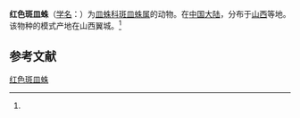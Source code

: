 {{Speciesbox
| name = 红色斑皿蛛
| status = 
| status_system = 
| image = 
| genus = Lepthyphantes
| species = retilalus
| authority = (Zhu et Tu, 1986)<ref name='id13284'>{{cite web| url =http://www.bioinfo.cn/db05/BjdwSpecies.php?action=view&id=13284| title =红色斑皿蛛| work =《中国动物物种编目数据库》| publisher =中国科学院微生物研究所| author =中国科学院动物研究所| accessdate =2009-04-28| deadurl =yes| archiveurl =https://web.archive.org/web/20160304235820/http://www.bioinfo.cn/db05/BjdwSpecies.php?action=view&id=13284| archivedate =2016-03-04}}</ref>
}}

'''红色斑皿蛛'''（[[学名|学名]]：{{lang|la|''Lepthyphantes retilalus''}}）为[[皿蛛科|皿蛛科]][[斑皿蛛属|斑皿蛛属]]的动物。在[[中国大陆|中国大陆]]，分布于[[山西|山西]]等地。该物种的模式产地在山西翼城。<ref name='id13284'/>

== 参考文献 ==
{{reflist}}

{{Wikispecies|Lepthyphantes retilalus}}

[[Category:斑皿蛛属|红色斑皿蛛]]


{{蜘蛛小作品}}